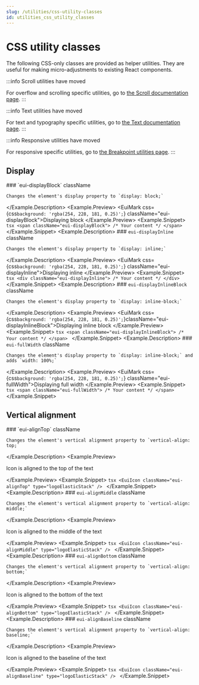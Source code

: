 ```yaml
---
slug: /utilities/css-utility-classes
id: utilities_css_utility_classes
---
```




# CSS utility classes

The following CSS-only classes are provided as helper utilities. They are useful for making micro-adjustments to existing React components.

:::info Scroll utilities have moved

For overflow and scrolling specific utilities, go to [the Scroll documentation page](./scroll/overview.mdx).
:::

:::info Text utilities have moved

For text and typography specific utilities, go to [the Text documentation page](../theming/utilities/typography.mdx).
:::

:::info Responsive utilities have moved

For responsive specific utilities, go to [the Breakpoint utilities page](../theming/utilities/breakpoints.mdx).
:::

## Display

<Example>
  <Example.Description>
    ### `eui-displayBlock` <Badge color="hollow">className</Badge>

    Changes the element's display property to `display: block;`
  </Example.Description>
  <Example.Preview>
    <EuiMark css={css`background: 'rgba(254, 228, 181, 0.25)';`} className="eui-displayBlock">Displaying block</EuiMark>
  </Example.Preview>
  <Example.Snippet>
    ```tsx
    <span className="eui-displayBlock">
    /* Your content */
    </span>
    ```
  </Example.Snippet>
</Example>
<Example>
  <Example.Description>
    ### `eui-displayInline` <Badge color="hollow">className</Badge>

    Changes the element's display property to `display: inline;`
  </Example.Description>
  <Example.Preview>
    <EuiMark css={css`background: 'rgba(254, 228, 181, 0.25)';`} className="eui-displayInline">Displaying inline</EuiMark>
  </Example.Preview>
  <Example.Snippet>
    ```tsx
    <div className="eui-displayInline">
    /* Your content */
    </div>
    ```
  </Example.Snippet>
</Example>
<Example>
  <Example.Description>
    ### `eui-displayInlineBlock` <Badge color="hollow">className</Badge>

    Changes the element's display property to `display: inline-block;`
  </Example.Description>
  <Example.Preview>
    <EuiMark css={css`background: 'rgba(254, 228, 181, 0.25)';`}className="eui-displayInlineBlock">Displaying inline block</EuiMark>
  </Example.Preview>
  <Example.Snippet>
    ```tsx
    <span className="eui-displayInlineBlock">
    /* Your content */
    </span>
    ```
  </Example.Snippet>
</Example>
<Example>
  <Example.Description>
    ### `eui-fullWidth` <Badge color="hollow">className</Badge>

    Changes the element's display property to `display: inline-block;` and adds `width: 100%;`
  </Example.Description>
  <Example.Preview>
    <EuiMark css={css`background: 'rgba(254, 228, 181, 0.25)';`} className="eui-fullWidth">Displaying full width</EuiMark>
  </Example.Preview>
  <Example.Snippet>
    ```tsx
    <span className="eui-fullWidth">
    /* Your content */
    </span>
    ```
  </Example.Snippet>
</Example>

## Vertical alignment

<Example>
  <Example.Description>
    ### `eui-alignTop` <Badge color="hollow">className</Badge>

    Changes the element's vertical alignment property to `vertical-align: top;`
  </Example.Description>
  <Example.Preview>
    <p>
      <EuiIcon
        type="logoElasticStack"
        size="xxl"
        className="eui-alignTop"
      /> Icon is aligned to the top of the text
    </p>
  </Example.Preview>
  <Example.Snippet>
    ```tsx
    <EuiIcon className="eui-alignTop" type="logoElasticStack" />
    ```
  </Example.Snippet>
</Example>
<Example>
  <Example.Description>
    ### `eui-alignMiddle` <Badge color="hollow">className</Badge>

    Changes the element's vertical alignment property to `vertical-align: middle;`
  </Example.Description>
  <Example.Preview>
    <p>
      <EuiIcon
        type="logoElasticStack"
        size="xxl"
        className="eui-alignMiddle"
      /> Icon is aligned to the middle of the text
    </p>
  </Example.Preview>
  <Example.Snippet>
    ```tsx
    <EuiIcon className="eui-alignMiddle" type="logoElasticStack" />
    ```
  </Example.Snippet>
</Example>
<Example>
  <Example.Description>
    ### `eui-alignBottom` <Badge color="hollow">className</Badge>

    Changes the element's vertical alignment property to `vertical-align: bottom;`
  </Example.Description>
  <Example.Preview>
    <p>
      <EuiIcon
        type="logoElasticStack"
        size="xxl"
        className="eui-alignBottom"
      /> Icon is aligned to the bottom of the text
    </p>
  </Example.Preview>
  <Example.Snippet>
    ```tsx
    <EuiIcon className="eui-alignBottom" type="logoElasticStack" />
    ```
  </Example.Snippet>
</Example>
<Example>
  <Example.Description>
    ### `eui-alignBaseline` <Badge color="hollow">className</Badge>

    Changes the element's vertical alignment property to `vertical-align: baseline;`
  </Example.Description>
  <Example.Preview>
    <p>
      <EuiIcon
        type="logoElasticStack"
        size="xxl"
        className="eui-alignBaseline"
      /> Icon is aligned to the baseline of the text
    </p>
  </Example.Preview>
  <Example.Snippet>
    ```tsx
    <EuiIcon className="eui-alignBaseline" type="logoElasticStack" />
    ```
  </Example.Snippet>
</Example>

